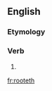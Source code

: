 ==English==

===Etymology===
{{suffix|en|root|eth}}

===Verb===
{{head|en|verb form}}

# {{en-archaic third-person singular of|root}}

[[fr:rooteth]]